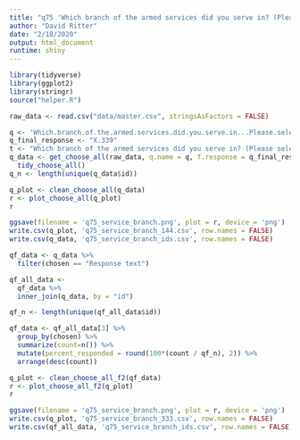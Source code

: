 ```yaml
---
title: "q75 'Which branch of the armed services did you serve in? (Please select all that apply)'"
author: "David Ritter"
date: "2/18/2020"
output: html_document
runtime: shiny
---
```


```r
library(tidyverse)
library(ggplot2)
library(stringr)
source("helper.R")
```

```r
raw_data <- read.csv("data/master.csv", stringsAsFactors = FALSE)
```

```r
q <- 'Which.branch.of.the.armed.services.did.you.serve.in...Please.select.all.that.apply.'
q_final_response <- "X.339"
t <- "Which branch of the armed services did you serve in? (Please select all that apply)"
q_data <- get_choose_all(raw_data, q.name = q, f.response = q_final_response) %>%
  tidy_choose_all()
q_n <- length(unique(q_data$id))
```

```r
q_plot <- clean_choose_all(q_data)
r <- plot_choose_all(q_plot)
r
```

```r
ggsave(filename = 'q75_service_branch.png', plot = r, device = 'png')
write.csv(q_plot, 'q75_service_branch_144.csv', row.names = FALSE)
write.csv(q_data, 'q75_service_branch_ids.csv', row.names = FALSE)
```

```r
qf_data <- q_data %>%
  filter(chosen == "Response text")
```

```r
qf_all_data <- 
  qf_data %>%
  inner_join(q_data, by = "id")

qf_n <- length(unique(qf_all_data$id))

qf_data <- qf_all_data[3] %>%
  group_by(chosen) %>%
  summarize(count=n()) %>%
  mutate(percent_responded = round(100*(count / qf_n), 2)) %>%
  arrange(desc(count))
```

```r
q_plot <- clean_choose_all_f2(qf_data)
r <- plot_choose_all_f2(q_plot)
r
```

```r
ggsave(filename = 'q75_service_branch.png', plot = r, device = 'png')
write.csv(q_plot, 'q75_service_branch_333.csv', row.names = FALSE)
write.csv(qf_all_data, 'q75_service_branch_ids.csv', row.names = FALSE)
```

